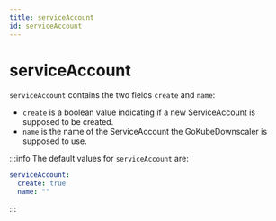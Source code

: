 ```yaml
---
title: serviceAccount
id: serviceAccount
---
```


# serviceAccount

`serviceAccount` contains the two fields `create` and `name`:

- `create` is a boolean value indicating if a new ServiceAccount is supposed to be created.
- `name` is the name of the ServiceAccount the GoKubeDownscaler is supposed to use.

:::info
The default values for `serviceAccount` are:

```yaml
serviceAccount:
  create: true
  name: ""
```

:::
